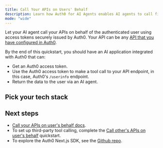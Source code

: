 ```yaml
---
title: Call Your APIs on Users' Behalf
description: Learn how Auth0 for AI Agents enables AI agents to call first-party APIs on the user's behalf.
mode: "wide"
---
```



Let your AI agent call your APIs on behalf of the authenticated user using access tokens securely issued by Auth0. Your API can be any [API that you have configured in Auth0](https://auth0.com/docs/get-started/apis).

By the end of this quickstart, you should have an AI application integrated with Auth0 that can:

- Get an Auth0 access token.
- Use the Auth0 access token to make a tool call to your API endpoint, in this case, Auth0's `/userinfo` endpoint.
- Return the data to the user via an AI agent.

## Pick your tech stack

<Tabs>
  <Tab
    title="LangGraph.js + Next.js"
    icon="https://mintlify-assets.b-cdn.net/auth0/langchain.svg"
  >
    <LangChainNextjsCallYourApi />
  </Tab>
  <Tab
    title="AI SDK + Next.js"
    icon="https://mintlify-assets.b-cdn.net/auth0/vercel.svg"
  >
    <VercelCallYourApi />
  </Tab>
  <Tab
    title="LangGraph + FastAPI"
    icon="https://mintlify-assets.b-cdn.net/auth0/langchain.svg"
  >
    <FastApiCallYourApi />
  </Tab>
  <Tab title="Cloudflare Agents" icon="cloudflare">
    <CloudflareCallYourApi />
  </Tab>
</Tabs>

## Next steps

- [Call your APIs on user's behalf docs](/intro/call-your-apis-on-users-behalf).
- To set up third-party tool calling, complete the
  [Call other's APIs on user's behalf](../get-started/call-others-apis-on-users-behalf) quickstart.
- To explore the Auth0 Next.js SDK, see the
  [Github repo](https://github.com/auth0/nextjs-auth0).
